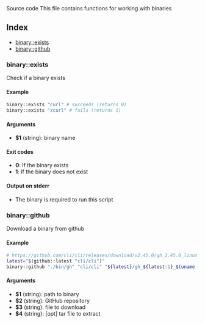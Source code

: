 
<Link to="https://github.com/arg-sh/argsh/blob/main/libraries/binary.sh" alt="source code">
Source code
</Link>
This file contains functions for working with binaries

## Index

* [binary::exists](#binaryexists)
* [binary::github](#binarygithub)

### binary::exists

Check if a binary exists

#### Example

```bash
binary::exists "curl" # succeeds (returns 0)
binary::exists "zcurl" # fails (returns 1)
```

#### Arguments

* **$1** (string): binary name

#### Exit codes

* **0**: If the binary exists
* **1**: If the binary does not exist

#### Output on stderr

* The binary is required to run this script

### binary::github

Download a binary from github

#### Example

```bash
# https://github.com/cli/cli/releases/download/v2.45.0/gh_2.45.0_linux_amd64.tar.gz
latest="$(github::latest "cli/cli")"
binary::github "./bin/gh" "cli/cli" "${latest}/gh_${latest:1}_$(uname -s)_$(uname -m).tar.gz" "gh_${latest:-1}_$(uname -s)_$(uname -m)/bin/gh"
```

#### Arguments

* **$1** (string): path to binary
* **$2** (string): GitHub repository
* **$3** (string): file to download
* **$4** (string): [opt] tar file to extract

